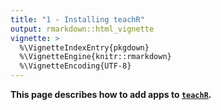 ```yaml
---
title: "1 - Installing teachR"
output: rmarkdown::html_vignette
vignette: >
  %\VignetteIndexEntry{pkgdown}
  %\VignetteEngine{knitr::rmarkdown}
  %\VignetteEncoding{UTF-8}
---
```


__This page describes how to add apps to [`teachR`](https://github.com/swarm-lab/teachR).__ 
